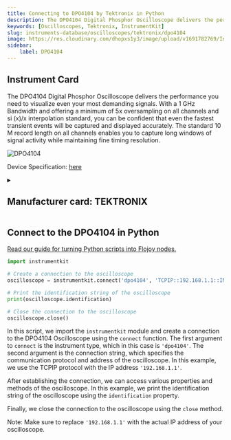 ```yaml
---
title: Connecting to DPO4104 by Tektronix in Python
description: The DPO4104 Digital Phosphor Oscilloscope delivers the performance you need to visualize even your most demanding signals. With a 1 GHz Bandwidth and offering a minimum of 5x oversampling on all channels and si (x)/x interpolation standard, you can be confident that even the fastest transient events will be captured and displayed accurately. The standard 10 M record length on all channels enables you to capture long windows of signal activity while maintaining fine timing resolution.
keywords: [Oscilloscopes, Tektronix, InstrumentKit] 
slug: instruments-database/oscilloscopes/tektronix/dpo4104 
image: https://res.cloudinary.com/dhopxs1y3/image/upload/v1691782769/Instruments/Oscilloscopes/DPO4104/DPO4104.jpg
sidebar:
    label: DPO4104 
---
```



## Instrument Card

The DPO4104 Digital Phosphor Oscilloscope delivers the performance you need to visualize even your most demanding signals. With a 1 GHz Bandwidth and offering a minimum of 5x oversampling on all channels and si (x)/x interpolation standard, you can be confident that even the fastest transient events will be captured and displayed accurately. The standard 10 M record length on all channels enables you to capture long windows of signal activity while maintaining fine timing resolution.

![DPO4104](https://res.cloudinary.com/dhopxs1y3/image/upload/v1691782769/Instruments/Oscilloscopes/DPO4104/DPO4104.jpg)

Device Specification: [here](https://download.tek.com/datasheet/DPO4000-Digital-Phosphor-Oscilloscope-Datasheet-48W1903210.pdf)

<details style={{ marginTop: "15px"}}>
<summary><h2 style={{display:'inline'}}>Manufacturer card: TEKTRONIX</h2></summary>

![TEKTRONIX](https://res.cloudinary.com/dhopxs1y3/image/upload/v1692806108/Instruments/Vendor%20Logos/Tektronix.png)

Tektronix, Inc., historically widely known as Tek, is an American company best known for manufacturing test and measurement devices such as [oscilloscopes](https://en.wikipedia.org/wiki/Oscilloscope), [logic analyzers](https://en.wikipedia.org/wiki/Logic_analyzer), and video and mobile test protocol equipment.

- Headquarters: USA
- Yearly Revenue (millions, USD): 5800
- Vendor Website: [here](https://www.tek.com/en)

</details>


<FeaturedInstrumentVideo category="OSCILLOSCOPES" />

## Connect to the DPO4104 in Python

[Read our guide for turning Python scripts into Flojoy nodes.](https://docs.flojoy.ai/contribution/blocks/custom-flojoy-block/)



<Tabs>
<TabItem value="Flojoy" label="Flojoy" className="flojoy-instrument-tabs">

<SectionsCard category="OSCILLOSCOPES" manufacturer="Tektronix"></SectionsCard>

</TabItem>
<TabItem value="InstrumentKit" label="InstrumentKit">


```python
import instrumentkit

# Create a connection to the oscilloscope
oscilloscope = instrumentkit.connect('dpo4104', 'TCPIP::192.168.1.1::INSTR')

# Print the identification string of the oscilloscope
print(oscilloscope.identification)

# Close the connection to the oscilloscope
oscilloscope.close()
```

In this script, we import the `instrumentkit` module and create a connection to the DPO4104 Oscilloscope using the `connect` function. The first argument to `connect` is the instrument type, which in this case is `'dpo4104'`. The second argument is the connection string, which specifies the communication protocol and address of the oscilloscope. In this example, we use the TCPIP protocol with the IP address `'192.168.1.1'`.

After establishing the connection, we can access various properties and methods of the oscilloscope. In this example, we print the identification string of the oscilloscope using the `identification` property.

Finally, we close the connection to the oscilloscope using the `close` method.

Note: Make sure to replace `'192.168.1.1'` with the actual IP address of your oscilloscope.

</TabItem>
</Tabs>